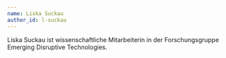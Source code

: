 ```yaml
---
name: Liska Suckau
author_id: l-suckau
---
```


Liska Suckau ist wissenschaftliche Mitarbeiterin in der Forschungsgruppe Emerging Disruptive Technologies.
